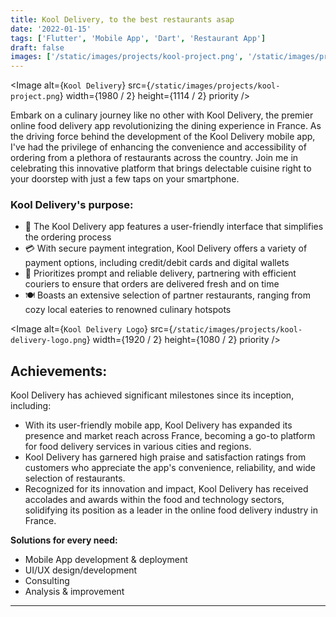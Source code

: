 ```yaml
---
title: Kool Delivery, to the best restaurants asap
date: '2022-01-15'
tags: ['Flutter', 'Mobile App', 'Dart', 'Restaurant App']
draft: false
images: ['/static/images/projects/kool-project.png', '/static/images/projects/kool-project.png']
---
```


<Image
  alt={`Kool Delivery`}
  src={`/static/images/projects/kool-project.png`}
  width={1980 / 2}
  height={1114 / 2}
  priority
/>

Embark on a culinary journey like no other with Kool Delivery, the premier online food delivery app revolutionizing the dining experience in France. As the driving force behind the development of the Kool Delivery mobile app, I've had the privilege of enhancing the convenience and accessibility of ordering from a plethora of restaurants across the country. Join me in celebrating this innovative platform that brings delectable cuisine right to your doorstep with just a few taps on your smartphone.

### Kool Delivery's purpose:

- 📱 The Kool Delivery app features a user-friendly interface that simplifies the ordering process
- 💳 With secure payment integration, Kool Delivery offers a variety of payment options, including credit/debit cards and digital wallets
- 🛵 Prioritizes prompt and reliable delivery, partnering with efficient couriers to ensure that orders are delivered fresh and on time
- 🍽️ Boasts an extensive selection of partner restaurants, ranging from cozy local eateries to renowned culinary hotspots

<Image
  alt={`Kool Delivery Logo`}
  src={`/static/images/projects/kool-delivery-logo.png`}
  width={1920 / 2}
  height={1080 / 2}
  priority
/>

## Achievements:

Kool Delivery has achieved significant milestones since its inception, including:

- With its user-friendly mobile app, Kool Delivery has expanded its presence and market reach across France, becoming a go-to platform for food delivery services in various cities and regions.
- Kool Delivery has garnered high praise and satisfaction ratings from customers who appreciate the app's convenience, reliability, and wide selection of restaurants.
- Recognized for its innovation and impact, Kool Delivery has received accolades and awards within the food and technology sectors, solidifying its position as a leader in the online food delivery industry in France.

**Solutions for every need:**

- Mobile App development & deployment
- UI/UX design/development
- Consulting
- Analysis & improvement

---
